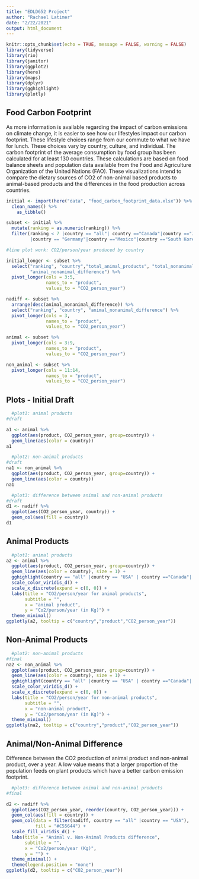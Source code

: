 ```yaml
---
title: "EDLD652 Project"
author: "Rachael Latimer"
date: "2/22/2021"
output: html_document
---
```


```r
knitr::opts_chunk$set(echo = TRUE, message = FALSE, warning = FALSE)
library(tidyverse)
library(rio)
library(janitor)
library(ggplot2)
library(here)
library(maps)
library(dplyr)
library(gghighlight)
library(plotly)
```

## Food Carbon Footprint

As more information is available regarding the impact of carbon emissions on climate change, it is easier to see how our lifestyles impact our carbon footprint. These lifestyle choices range from our commute to what we have for lunch. These choices vary by country, culture, and individual. 
The carbon footprint of the average consumption by food group has been calculated for at least 130 countries. These calculations are based on food balance sheets and population data available from the Food and Agriculture Organization of the United Nations (FAO).
These visualizations intend to compare the dietary sources of CO2 of non-animal based products to animal-based products and the differences in the food production across countries.


```r
initial <- import(here("data", "food_carbon_footprint_data.xlsx")) %>% 
  clean_names() %>%
    as_tibble()

subset <- initial %>% 
  mutate(ranking = as.numeric(ranking)) %>% 
  filter(ranking < 7 |country == "all"| country =="Canada"|country =="Japan"
         |country == "Germany"|country =="Mexico"|country =="South Korea"|country =="China")

#line plot work: CO2/person/year produced by country

initial_longer <- subset %>%
  select("ranking", "country","total_animal_products", "total_nonanimal_products", 
         "animal_nonanimal_difference") %>% 
  pivot_longer(cols = 3:5,
               names_to = "product",
               values_to = "CO2_person_year")

nadiff <- subset %>%
  arrange(desc(animal_nonanimal_difference)) %>% 
  select("ranking", "country", "animal_nonanimal_difference") %>% 
  pivot_longer(cols = 3,
               names_to = "product",
               values_to = "CO2_person_year")

animal <- subset %>%
  pivot_longer(cols = 3:9,
               names_to = "product",
               values_to = "CO2_person_year")

non_animal <- subset %>%
  pivot_longer(cols = 11:14,
               names_to = "product",
               values_to = "CO2_person_year")


```

## Plots - Initial Draft


```r
  #plot1: animal products
#draft

a1 <- animal %>% 
  ggplot(aes(product, CO2_person_year, group=country)) +
  geom_line(aes(color = country))
a1

  #plot2: non-animal products
#draft
na1 <- non_animal %>% 
  ggplot(aes(product, CO2_person_year, group=country)) +
  geom_line(aes(color = country))
na1

  #plot3: difference between animal and non-animal products
#draft
d1 <- nadiff %>% 
  ggplot(aes(CO2_person_year, country)) +
  geom_col(aes(fill = country))
d1
```

## Animal Products
```r
  #plot1: animal products
a2 <- animal %>% 
  ggplot(aes(product, CO2_person_year, group=country)) +
  geom_line(aes(color = country), size = 1) +
  gghighlight(country == "all" |country == "USA" | country =="Canada"| country =="Japan") +
  scale_color_viridis_d() +
  scale_x_discrete(expand = c(0, 0)) +
  labs(title = "CO2/person/year for animal products",
       subtitle = "",
       x = "animal product",
       y = "Co2/person/year (in Kg)") +
  theme_minimal()
ggplotly(a2, tooltip = c("country","product","CO2_person_year"))
```

## Non-Animal Products
```r
  #plot2: non-animal products
#final
na2 <- non_animal %>% 
  ggplot(aes(product, CO2_person_year, group=country)) +
  geom_line(aes(color = country), size = 1) +
  gghighlight(country == "all" |country == "USA" | country =="Canada"| country =="Japan") +
  scale_color_viridis_d() +
  scale_x_discrete(expand = c(0, 0)) +
  labs(title = "CO2/person/year for non-animal products",
       subtitle = "",
       x = "non-animal product",
       y = "Co2/person/year (in Kg)") +
  theme_minimal()
ggplotly(na2, tooltip = c("country","product","CO2_person_year"))
```

## Animal/Non-Animal Difference

Difference between the CO2 production of animal product and non-animal product, over a year. A low value means that a larger proportion of the population feeds on plant products which have a better carbon emission footprint.
```r

  #plot3: difference between animal and non-animal products
#final

d2 <- nadiff %>% 
  ggplot(aes(CO2_person_year, reorder(country, CO2_person_year))) +
  geom_col(aes(fill = country)) +
  geom_col(data = filter(nadiff, country == "all" |country == "USA"),
           fill = "#C55644") + 
  scale_fill_viridis_d() +
  labs(title = "Animal v. Non-Animal Products difference",
       subtitle = "",
       x = "Co2/person/year (Kg)",
       y = "") +
  theme_minimal() +
  theme(legend.position = "none")
ggplotly(d2, tooltip = c("CO2_person_year"))
```




